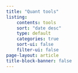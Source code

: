 ```yaml
---
title: "Quant tools"
listing:
    contents: tools
    sort: "date desc"
    type: default
    categories: true
    sort-ui: false
    filter-ui: false
page-layout: article
title-block-banner: false
---
```

